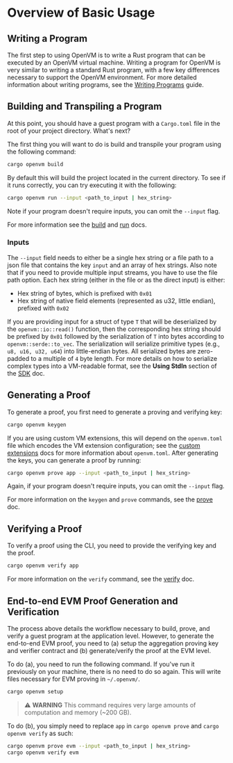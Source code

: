 # Overview of Basic Usage

## Writing a Program

The first step to using OpenVM is to write a Rust program that can be executed by an OpenVM virtual machine. Writing a program for OpenVM is very similar to writing a standard Rust program, with a few key differences necessary to support the OpenVM environment. For more detailed information about writing programs, see the [Writing Programs](./writing-a-program) guide.

## Building and Transpiling a Program

At this point, you should have a guest program with a `Cargo.toml` file in the root of your project directory. What's next?

The first thing you will want to do is build and transpile your program using the following command:

```bash
cargo openvm build
```

By default this will build the project located in the current directory. To see if it runs correctly, you can try executing it with the following:

```bash
cargo openvm run --input <path_to_input | hex_string>
```

Note if your program doesn't require inputs, you can omit the `--input` flag.

For more information see the [build](./compiling) and [run](./running-a-program) docs.

### Inputs

The `--input` field needs to either be a single hex string or a file path to a json file that contains the key `input` and an array of hex strings. Also note that if you need to provide multiple input streams, you have to use the file path option.
Each hex string (either in the file or as the direct input) is either:

- Hex string of bytes, which is prefixed with `0x01`
- Hex string of native field elements (represented as u32, little endian), prefixed with `0x02`

If you are providing input for a struct of type `T` that will be deserialized by the `openvm::io::read()` function, then the corresponding hex string should be prefixed by `0x01` followed by the serialization of `T` into bytes according to `openvm::serde::to_vec`. The serialization will serialize primitive types (e.g., `u8, u16, u32, u64`) into little-endian bytes. All serialized bytes are zero-padded to a multiple of `4` byte length. For more details on how to serialize complex types into a VM-readable format, see the **Using StdIn** section of the [SDK](/book/advanced-usage/sdk#using-stdin) doc.

## Generating a Proof

To generate a proof, you first need to generate a proving and verifying key:

```bash
cargo openvm keygen
```

If you are using custom VM extensions, this will depend on the `openvm.toml` file which encodes the VM extension configuration; see the [custom extensions](/book/acceleration-using-extensions/overview) docs for more information about `openvm.toml`. After generating the keys, you can generate a proof by running:

```bash
cargo openvm prove app --input <path_to_input | hex_string>
```

Again, if your program doesn't require inputs, you can omit the `--input` flag.

For more information on the `keygen` and `prove` commands, see the [prove](./generating-proofs) doc.

## Verifying a Proof

To verify a proof using the CLI, you need to provide the verifying key and the proof.

```bash
cargo openvm verify app
```

For more information on the `verify` command, see the [verify](./verifying-proofs) doc.

## End-to-end EVM Proof Generation and Verification

The process above details the workflow necessary to build, prove, and verify a guest program at the application level. However, to generate the end-to-end EVM proof, you need to (a) setup the aggregation proving key and verifier contract and (b) generate/verify the proof at the EVM level.

To do (a), you need to run the following command. If you've run it previously on your machine, there is no need to do so again. This will write files necessary for EVM proving in `~/.openvm/`.

```bash
cargo openvm setup
```

> ⚠️ **WARNING**
> This command requires very large amounts of computation and memory (~200 GB).

To do (b), you simply need to replace `app` in `cargo openvm prove` and `cargo openvm verify` as such:

```bash
cargo openvm prove evm --input <path_to_input | hex_string>
cargo openvm verify evm
```
